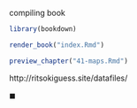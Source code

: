 compiling book

```r
library(bookdown)
```

```r
render_book("index.Rmd")
```


```r
preview_chapter("41-maps.Rmd")
```

http://ritsokiguess.site/datafiles/

$\blacksquare$
